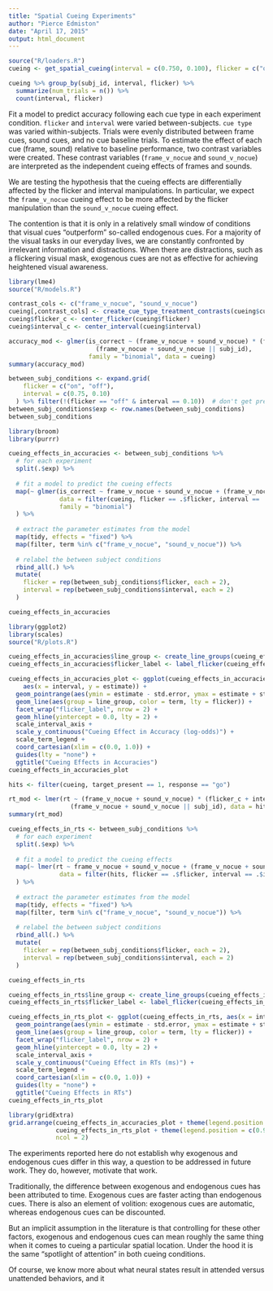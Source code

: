 ```yaml
---
title: "Spatial Cueing Experiments"
author: "Pierce Edmiston"
date: "April 17, 2015"
output: html_document
---
```


```r
source("R/loaders.R")
cueing <- get_spatial_cueing(interval = c(0.750, 0.100), flicker = c("on", "off"))
```

```r
cueing %>% group_by(subj_id, interval, flicker) %>%
  summarize(num_trials = n()) %>%
  count(interval, flicker)
```

Fit a model to predict accuracy following each cue type in each experiment condition. 
`flicker` and `interval` were varied between-subjects. `cue type` was
varied within-subjects. Trials were evenly distributed between frame cues,
sound cues, and no cue baseline trials. To estimate the effect of each
cue (frame, sound) relative to baseline performance, two contrast variables
were created. These contrast variables (`frame_v_nocue` and `sound_v_nocue`)
are interpreted as the independent cueing effects of frames and sounds.

We are testing the hypothesis that the cueing effects are differentially
affected by the flicker and interval manipulations. In particular, we 
expect the `frame_v_nocue` cueing effect to be more affected by the
flicker manipulation than the `sound_v_nocue` cueing effect.

The contention is that it is only in a relatively small window of conditions
that visual cues "outperform" so-called endogenous cues. For a majority
of the visual tasks in our everyday lives, we are constantly confronted
by irrelevant information and distractions. When there are distractions,
such as a flickering visual mask, exogenous cues are not as effective for
achieving heightened visual awareness.

```r
library(lme4)
source("R/models.R")

contrast_cols <- c("frame_v_nocue", "sound_v_nocue")
cueing[,contrast_cols] <- create_cue_type_treatment_contrasts(cueing$cue_type)
cueing$flicker_c <- center_flicker(cueing$flicker)
cueing$interval_c <- center_interval(cueing$interval)

accuracy_mod <- glmer(is_correct ~ (frame_v_nocue + sound_v_nocue) * (flicker_c + interval_c) + 
                        (frame_v_nocue + sound_v_nocue || subj_id),
                      family = "binomial", data = cueing)
summary(accuracy_mod)
```

```r
between_subj_conditions <- expand.grid(
    flicker = c("on", "off"),
    interval = c(0.75, 0.10)
  ) %>% filter(!(flicker == "off" & interval == 0.10))  # don't get preds for missing exp
between_subj_conditions$exp <- row.names(between_subj_conditions)
between_subj_conditions
```

```r
library(broom)
library(purrr)

cueing_effects_in_accuracies <- between_subj_conditions %>% 
  # for each experiment
  split(.$exp) %>%
  
  # fit a model to predict the cueing effects
  map(~ glmer(is_correct ~ frame_v_nocue + sound_v_nocue + (frame_v_nocue + sound_v_nocue || subj_id),
              data = filter(cueing, flicker == .$flicker, interval == .$interval),
              family = "binomial")
  ) %>%
  
  # extract the parameter estimates from the model
  map(tidy, effects = "fixed") %>%
  map(filter, term %in% c("frame_v_nocue", "sound_v_nocue")) %>%
  
  # relabel the between subject conditions
  rbind_all(.) %>%
  mutate(
    flicker = rep(between_subj_conditions$flicker, each = 2),
    interval = rep(between_subj_conditions$interval, each = 2)
  )

cueing_effects_in_accuracies
```

```r
library(ggplot2)
library(scales)
source("R/plots.R")

cueing_effects_in_accuracies$line_group <- create_line_groups(cueing_effects_in_accuracies)
cueing_effects_in_accuracies$flicker_label <- label_flicker(cueing_effects_in_accuracies$flicker)

cueing_effects_in_accuracies_plot <- ggplot(cueing_effects_in_accuracies, 
    aes(x = interval, y = estimate)) +
  geom_pointrange(aes(ymin = estimate - std.error, ymax = estimate + std.error, color = term)) +
  geom_line(aes(group = line_group, color = term, lty = flicker)) +
  facet_wrap("flicker_label", nrow = 2) +
  geom_hline(yintercept = 0.0, lty = 2) +
  scale_interval_axis +
  scale_y_continuous("Cueing Effect in Accuracy (log-odds)") +
  scale_term_legend +
  coord_cartesian(xlim = c(0.0, 1.0)) +
  guides(lty = "none") +
  ggtitle("Cueing Effects in Accuracies")
cueing_effects_in_accuracies_plot
```

```r
hits <- filter(cueing, target_present == 1, response == "go")

rt_mod <- lmer(rt ~ (frame_v_nocue + sound_v_nocue) * (flicker_c + interval_c) +
                 (frame_v_nocue + sound_v_nocue || subj_id), data = hits)
summary(rt_mod)
```

```r
cueing_effects_in_rts <- between_subj_conditions %>% 
  # for each experiment
  split(.$exp) %>%
  
  # fit a model to predict the cueing effects
  map(~ lmer(rt ~ frame_v_nocue + sound_v_nocue + (frame_v_nocue + sound_v_nocue || subj_id),
              data = filter(hits, flicker == .$flicker, interval == .$interval))
  ) %>%
  
  # extract the parameter estimates from the model
  map(tidy, effects = "fixed") %>%
  map(filter, term %in% c("frame_v_nocue", "sound_v_nocue")) %>%
  
  # relabel the between subject conditions
  rbind_all(.) %>%
  mutate(
    flicker = rep(between_subj_conditions$flicker, each = 2),
    interval = rep(between_subj_conditions$interval, each = 2)
  )

cueing_effects_in_rts
```

```r
cueing_effects_in_rts$line_group <- create_line_groups(cueing_effects_in_rts)
cueing_effects_in_rts$flicker_label <- label_flicker(cueing_effects_in_rts$flicker)

cueing_effects_in_rts_plot <- ggplot(cueing_effects_in_rts, aes(x = interval, y = estimate)) +
  geom_pointrange(aes(ymin = estimate - std.error, ymax = estimate + std.error, color = term)) +
  geom_line(aes(group = line_group, color = term, lty = flicker)) +
  facet_wrap("flicker_label", nrow = 2) +
  geom_hline(yintercept = 0.0, lty = 2) +
  scale_interval_axis +
  scale_y_continuous("Cueing Effect in RTs (ms)") +
  scale_term_legend +
  coord_cartesian(xlim = c(0.0, 1.0)) +
  guides(lty = "none") +
  ggtitle("Cueing Effects in RTs")
cueing_effects_in_rts_plot
```

```r
library(gridExtra)
grid.arrange(cueing_effects_in_accuracies_plot + theme(legend.position = "none"), 
             cueing_effects_in_rts_plot + theme(legend.position = c(0.92, 0.8)),
             ncol = 2)
```

The experiments reported here do not establish why exogenous and endogenous
cues differ in this way, a question to be addressed in future work. They
do, however, motivate that work.

Traditionally, the difference between exogenous and endogenous cues has been
attributed to time. Exogenous cues are faster acting than
endogenous cues. There is also an element of volition: exogenous cues are 
automatic, whereas endogenous cues can be discounted.

But an implicit assumption in the literature is that controlling for these
other factors, exogenous and endogenous cues can mean roughly the same thing
when it comes to cueing a particular spatial location. Under the hood it is
the same "spotlight of attention" in both cueing conditions.

Of course, we know more about what neural states result in 
attended versus unattended behaviors, and it 
